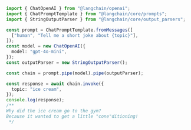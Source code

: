 ```typescript
import { ChatOpenAI } from "@langchain/openai";
import { ChatPromptTemplate } from "@langchain/core/prompts";
import { StringOutputParser } from "@langchain/core/output_parsers";

const prompt = ChatPromptTemplate.fromMessages([
  ["human", "Tell me a short joke about {topic}"],
]);
const model = new ChatOpenAI({
  model: "gpt-4o-mini",
});
const outputParser = new StringOutputParser();

const chain = prompt.pipe(model).pipe(outputParser);

const response = await chain.invoke({
  topic: "ice cream",
});
console.log(response);
/**
Why did the ice cream go to the gym?
Because it wanted to get a little "cone"ditioning!
 */
```